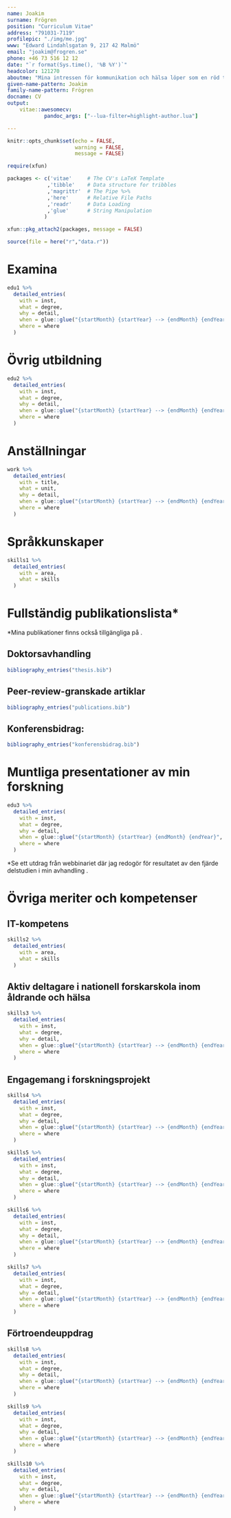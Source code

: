 ```yaml
---
name: Joakim
surname: Frögren
position: "Curriculum Vitae"
address: "791031-7119"
profilepic: "./img/me.jpg"
www: "Edward Lindahlsgatan 9, 217 42 Malmö"
email: "joakim@frogren.se"
phone: +46 73 516 12 12
date: "`r format(Sys.time(), '%B %Y')`"
headcolor: 121270
aboutme: "Mina intressen för kommunikation och hälsa löper som en röd tråd genom mina studie- och yrkesval. Erfarenheterna jag bär med mig har också format mig till en god pedagog med tålamod och förståelse för människors olika förutsättningar. Efter erlagd doktorsexamen och en tids uppehåll från akademin, är jag nu redo att ta nästa steg i min akademiska karriär."
given-name-pattern: Joakim
family-name-pattern: Frögren
docname: CV
output: 
    vitae::awesomecv:
            pandoc_args: ["--lua-filter=highlight-author.lua"]

---
```


```r
knitr::opts_chunk$set(echo = FALSE,
                      warning = FALSE,
                      message = FALSE)

require(xfun)

packages <- c('vitae'     # The CV's LaTeX Template
             ,'tibble'    # Data structure for tribbles
             ,'magrittr'  # The Pipe %>%
             ,'here'      # Relative File Paths
             ,'readr'     # Data Loading
             ,'glue'      # String Manipulation
            )

xfun::pkg_attach2(packages, message = FALSE)

source(file = here("r","data.r"))

```

# Examina

```r

edu1 %>%
  detailed_entries(
    with = inst,
    what = degree,
    why = detail,
    when = glue::glue("{startMonth} {startYear} --> {endMonth} {endYear}",.na = ""),
    where = where
  )

```

# Övrig utbildning

```r

edu2 %>%
  detailed_entries(
    with = inst,
    what = degree,
    why = detail,
    when = glue::glue("{startMonth} {startYear} --> {endMonth} {endYear}",.na = ""),
    where = where
  )

```

# Anställningar
```r

work %>%
  detailed_entries(
    with = title,
    what = unit,
    why = detail,
    when = glue::glue("{startMonth} {startYear} --> {endMonth} {endYear}",.na = ""),
    where = where
  )

```


# Språkkunskaper

```r

skills1 %>%
  detailed_entries(
    with = area,
    what = skills
  )

```

# Fullständig publikationslista*
\scriptsize
*Mina publikationer finns också tillgängliga på [\textcolor{red}{min Google Scholar-profil}](https://scholar.google.com/citations?user=KMitoLwAAAAJ&hl=en).
\normalsize



\vspace{4mm}

## Doktorsavhandling

```r
bibliography_entries("thesis.bib") 

``` 

\vspace{4mm}

## Peer-review-granskade artiklar

```r
bibliography_entries("publications.bib") 

``` 

\vspace{4mm}

## Konferensbidrag:

```r
bibliography_entries("konferensbidrag.bib") 

``` 

\vspace{4mm}

# Muntliga presentationer av min forskning

```r

edu3 %>%
  detailed_entries(
    with = inst,
    what = degree,
    why = detail,
    when = glue::glue("{startMonth} {startYear} {endMonth} {endYear}",.na = ""),
    where = where
  )

```

\vspace{3mm}

\scriptsize
*Se ett utdrag från webbinariet där jag redogör för resultatet av den fjärde delstudien i min avhandling [\textcolor{red}{på YouTube}](https://www.youtube.com/watch?v=z5JId15gq9w&t=25m21s).
\normalsize

\vspace{5mm}

# Övriga meriter och kompetenser 

\vspace{4mm}

## IT-kompetens

```r

skills2 %>%
  detailed_entries(
    with = area,
    what = skills
  )

```

\vspace{4mm}

## Aktiv deltagare i nationell forskarskola inom åldrande och hälsa

```r

skills3 %>%
  detailed_entries(
    with = inst,
    what = degree,
    why = detail,
    when = glue::glue("{startMonth} {startYear} --> {endMonth} {endYear}",.na = ""),
    where = where
  )

```

\vspace{4mm}

## Engagemang i forskningsprojekt

```r

skills4 %>%
  detailed_entries(
    with = inst,
    what = degree,
    why = detail,
    when = glue::glue("{startMonth} {startYear} --> {endMonth} {endYear}",.na = ""),
    where = where
  )

```


```r

skills5 %>%
  detailed_entries(
    with = inst,
    what = degree,
    why = detail,
    when = glue::glue("{startMonth} {startYear} --> {endMonth} {endYear}",.na = ""),
    where = where
  )

```

```r

skills6 %>%
  detailed_entries(
    with = inst,
    what = degree,
    why = detail,
    when = glue::glue("{startMonth} {startYear} --> {endMonth} {endYear}",.na = ""),
    where = where
  )

```

```r

skills7 %>%
  detailed_entries(
    with = inst,
    what = degree,
    why = detail,
    when = glue::glue("{startMonth} {startYear} --> {endMonth} {endYear}",.na = ""),
    where = where
  )

```

\vspace{4mm}

## Förtroendeuppdrag

```r

skills8 %>%
  detailed_entries(
    with = inst,
    what = degree,
    why = detail,
    when = glue::glue("{startMonth} {startYear} --> {endMonth} {endYear}",.na = ""),
    where = where
  )

```

```r

skills9 %>%
  detailed_entries(
    with = inst,
    what = degree,
    why = detail,
    when = glue::glue("{startMonth} {startYear} --> {endMonth} {endYear}",.na = ""),
    where = where
  )

```

```r

skills10 %>%
  detailed_entries(
    with = inst,
    what = degree,
    why = detail,
    when = glue::glue("{startMonth} {startYear} --> {endMonth} {endYear}",.na = ""),
    where = where
  )

```

